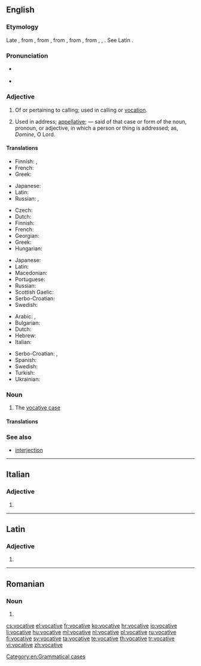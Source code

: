 ==English==

{{wikipedia|Vocative case}}

===Etymology===
Late {{etyl|enm|en}}, from {{etyl|frm|en}} {{term|vocatif|lang=frm}}, from {{etyl|la|en}} {{term|vocativus||calling|lang=la}}, from {{term|vocatus||invocation|lang=la}}, from {{term|vocare||to call|lang=la}}, from {{etyl|ine-pro|en}} {{m|ine-pro|*wek-}}, {{m|ine-pro|*wekʷ-}}, {{m|ine-pro|*wokʷ-||give vocal utterance, speak}}. See Latin {{term|vōx|lang=la}}.

===Pronunciation===
* {{a|GenAm}} {{IPA|/ˈvɑkətɪv/|lang=en}}
* {{a|RP}} {{IPA|/ˈvɒkətɪv/|lang=en}}

===Adjective===
{{en-adj}}

# Of or pertaining to calling; used in calling or [[vocation]].
# {{context|grammar|lang=en}} Used in address; [[appellative]]; — said of that case or form of the noun, pronoun, or adjective, in which a person or thing is addressed; as, ''Domine'', O Lord.

====Translations====
{{trans-top|of or pertaining to calling}}
* Finnish: {{t|fi|kutsumuksellinen}}, {{t|fi|kutsumus|alt=kutsumus-}}
* French: {{t|fr|vocationnel}}
* Greek: {{t+|el|κλητικός||tr=klitikós}}
{{trans-mid}}
* Japanese: {{t|ja|天職の|tr=tenshoku-no}}
* Latin: {{t|la|vocātīvus}}
* Russian: {{t|ru|призывающий||tr=prizyvájuš'ij}}, {{t|ru|зовущий||tr=zovúš'ij}}
{{trans-bottom}}

{{trans-top|grammar: used in address}}
* Czech: {{t|cs|vokativní}}
* Dutch: {{t+|nl|vocatief|m}}
* Finnish: {{t|fi|vokatiivinen}}
* French: {{t+|fr|vocatif|m}}
* Georgian: {{t+|ka|წოდებითი|sc=Geor}}
* Greek: {{t+|el|κλητικός||tr=klitikós}}
* Hungarian: {{t+|hu|megszólító}}
{{trans-mid}}
* Japanese: {{t|ja|呼格の|tr=kokaku-no}}
* Latin: {{t|la|vocātīvus}}
* Macedonian: {{t|mk|вокатив|m|tr=vókativ}}
* Portuguese: {{t|pt|vocativo}}
* Russian: {{t+|ru|звательный||tr=zvátel'nyj}}
* Scottish Gaelic: {{t|gd|gairmeach}}
* Serbo-Croatian: {{t+|sh|vokativan}}
* Swedish: {{t+|sv|vokativ}}
{{trans-bottom}}

{{checktrans-top}}
* Arabic: {{t-check|ar|منادى|tr=munáːda|alt=مُنَادَى|sc=Arab}} {{attention|ar|2=was "[[منادى|مُنَادَى]]" - assumed inflected form or vocalised spelling; please verify if linking is acceptable. see [[User:Kephir/gadgets/xte#Translation_fixing]]}}, {{t-check|ar|ندائي|tr=nadáː’i|alt=نَدَائِيّ|sc=Arab}} {{attention|ar|2=was "[[ندائي|نَدَائِيّ]]" - assumed inflected form or vocalised spelling; please verify if linking is acceptable. see [[User:Kephir/gadgets/xte#Translation_fixing]]}}
* Bulgarian: {{t-check|bg|звателен|tr=zvátelen|sc=Cyrl}}
* Dutch: {{t-check|nl|roeper|m}}
* Hebrew: {{t-check|he|של יחסת פנייה|f|tr=šel yakhasat peniyah|sc=Hebr}}
* Italian: {{t-check|it|vocativo}}
{{trans-mid}}
* Serbo-Croatian: {{t-check|sh|вокативни}}, {{t-check|sh|vokativni}}
* Spanish: {{t-check|es|vocativo}}
* Swedish: {{t-check|sv|vokativ}}
* Turkish: {{t-check|tr|vokatif}}
* Ukrainian: {{t-check|uk|кличний|tr=klyčnyj|sc=Cyrl}}
{{trans-bottom}}

===Noun===
{{en-noun}}

# {{context|grammar|lang=en}} The [[vocative case]]

====Translations====
{{trans-see|grammatical case|vocative case}}

===See also===
* [[interjection]]

[[Category:en:Grammatical cases]]

----

==Italian==

===Adjective===
{{head|it|adjective form}}

# {{feminine plural of|vocativo|lang=it}}

----

==Latin==

===Adjective===
{{la-adj-form|vocātīve}}

# {{inflection of|vocātīvus||voc|m|s|lang=la}}

----

==Romanian==

===Noun===
{{head|ro|noun form}} {{g|n-p}}

# {{plural of|vocativ|lang=ro}}

[[cs:vocative]]
[[el:vocative]]
[[fr:vocative]]
[[ko:vocative]]
[[hr:vocative]]
[[io:vocative]]
[[li:vocative]]
[[hu:vocative]]
[[ml:vocative]]
[[nl:vocative]]
[[pl:vocative]]
[[ru:vocative]]
[[fi:vocative]]
[[sv:vocative]]
[[ta:vocative]]
[[te:vocative]]
[[th:vocative]]
[[tr:vocative]]
[[vi:vocative]]
[[zh:vocative]]